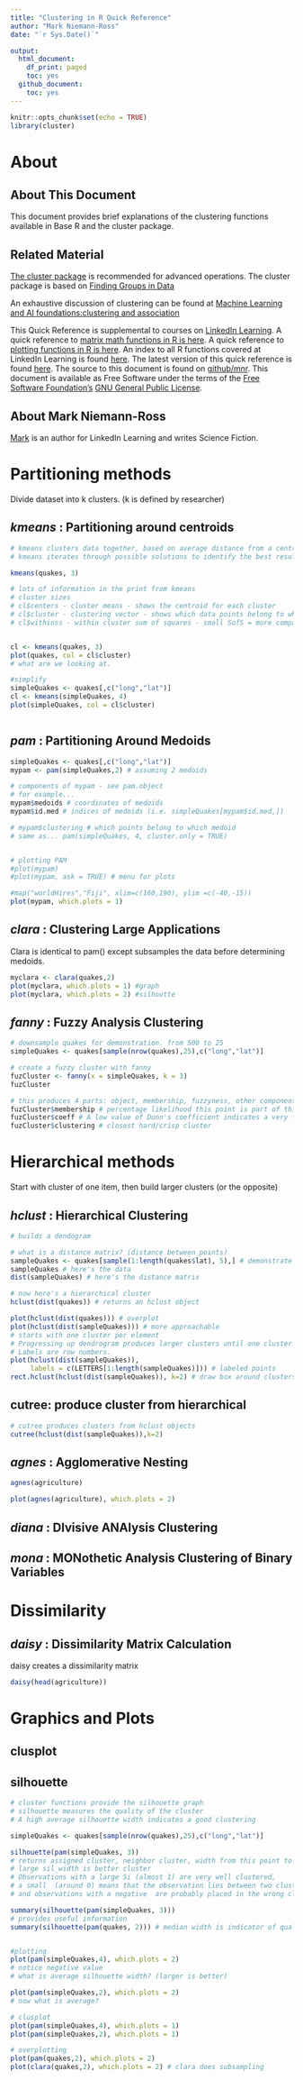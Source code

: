 ```yaml
---
title: "Clustering in R Quick Reference"
author: "Mark Niemann-Ross"
date: "`r Sys.Date()`"

output:
  html_document:
    df_print: paged
    toc: yes
  github_document:
    toc: yes
---
```


```r
knitr::opts_chunk$set(echo = TRUE)
library(cluster)

```


# About
## About This Document

This document provides brief explanations of the clustering functions available in Base R and the cluster package. 

## Related Material
[The cluster package](https://cran.r-project.org/web/packages/cluster/index.html) is recommended for advanced operations. The cluster package is based on [Finding Groups in Data](https://onlinelibrary.wiley.com/doi/book/10.1002/9780470316801) 

An exhaustive discussion of clustering can be found at [Machine Learning and AI foundations:clustering and association](https://linkedin-learning.pxf.io/lilclustering)

This Quick Reference is supplemental to courses on [LinkedIn Learning](https://www.linkedin.com/learning/r-for-data-science-lunchbreak-lessons/). A quick reference to [matrix math functions in R is here](http://niemannross.com/link/rmatrixqref). A quick reference to [plotting functions in R is here](http://niemannross.com/link/rplotqref). An index to all R functions covered at LinkedIn Learning is found [here](http://niemannross.com/link/rindex). The latest version of this quick reference is found [here](http://niemannross.com/link/rclusterqref). The source to this document is found on [github/mnr](https://github.com/mnr/R-for-Data-Science-Lunchbreak-Lessons). This document is available as Free Software under the terms of the [Free Software Foundation’s](http://www.gnu.org/) [GNU General Public License](https://www.r-project.org/COPYING).

## About Mark Niemann-Ross
[Mark](https://niemannross.com/) is an author for LinkedIn Learning and writes Science Fiction.

# Partitioning methods
Divide dataset into k clusters. (k is defined by researcher)

## *kmeans* : Partitioning around centroids

```r

# kmeans clusters data together, based on average distance from a centroid
# kmeans iterates through possible solutions to identify the best result

kmeans(quakes, 3)

# lots of information in the print from kmeans
# cluster sizes
# cl$centers - cluster means - shows the centroid for each cluster
# cl$cluster - clustering vector - shows which data points belong to which cluster
# cl$withinss - within cluster sum of squares - small SofS = more compact cluster


cl <- kmeans(quakes, 3)
plot(quakes, col = cl$cluster)
# what are we looking at.

#simplify
simpleQuakes <- quakes[,c("long","lat")]
cl <- kmeans(simpleQuakes, 4)
plot(simpleQuakes, col = cl$cluster)



```


## *pam* : Partitioning Around Medoids

```r
simpleQuakes <- quakes[,c("long","lat")]
mypam <- pam(simpleQuakes,2) # assuming 2 medoids

# components of mypam - see pam.object
# for example...
mypam$medoids # coordinates of medoids
mypam$id.med # indices of medoids (i.e. simpleQuakes[mypam$id.med,])

# mypam$clustering # which points belong to which medoid
# same as... pam(simpleQuakes, 4, cluster.only = TRUE)


# plotting PAM
#plot(mypam)
#plot(mypam, ask = TRUE) # menu for plots

#map("worldHires","Fiji", xlim=c(160,190), ylim =c(-40,-15))
plot(mypam, which.plots = 1)

```

## *clara* : Clustering Large Applications
Clara is identical to pam() except subsamples the data before determining medoids.

```r
myclara <- clara(quakes,2)
plot(myclara, which.plots = 1) #graph
plot(myclara, which.plots = 2) #silhoutte

```


## *fanny* : Fuzzy Analysis Clustering
```r
# downsample quakes for demonstration. from 500 to 25
simpleQuakes <- quakes[sample(nrow(quakes),25),c("long","lat")]

# create a fuzzy cluster with fanny
fuzCluster <- fanny(x = simpleQuakes, k = 3) 
fuzCluster

# this produces 4 parts: object, membership, fuzzyness, other components of object
fuzCluster$membership # percentage likelihood this point is part of this cluster. 
fuzCluster$coeff # A low value of Dunn's coefficient indicates a very fuzzy clustering, whereas a value close to 1 indicates a near-crisp clustering
fuzCluster$clustering # closest hard/crisp cluster

```


# Hierarchical methods
Start with cluster of one item, then build larger clusters (or the opposite)


## *hclust* : Hierarchical Clustering

```r
# builds a dendogram

# what is a distance matrix? (distance between points)
sampleQuakes <- quakes[sample(1:length(quakes$lat), 5),] # demonstrate a small set
sampleQuakes # here's the data
dist(sampleQuakes) # here's the distance matrix

# now here's a hierarchical cluster
hclust(dist(quakes)) # returns an hclust object

plot(hclust(dist(quakes))) # overplot
plot(hclust(dist(sampleQuakes))) # more approachable
# starts with one cluster per element
# Progressing up dendrogram produces larger clusters until one cluster at top
# Labels are row numbers. 
plot(hclust(dist(sampleQuakes)),
     labels = c(LETTERS[1:length(sampleQuakes)])) # labeled points
rect.hclust(hclust(dist(sampleQuakes)), k=2) # draw box around clusters

```

## cutree: produce cluster from hierarchical
```r
# cutree produces clusters from hclust objects
cutree(hclust(dist(sampleQuakes)),k=2)

```


## *agnes* : Agglomerative Nesting

```r
agnes(agriculture)
```


```r
plot(agnes(agriculture), which.plots = 2)
```

## *diana* : DIvisive ANAlysis Clustering
## *mona* : MONothetic Analysis Clustering of Binary Variables


# Dissimilarity

## *daisy* : Dissimilarity Matrix Calculation

daisy creates a dissimilarity matrix
```r
daisy(head(agriculture))
```

# Graphics and Plots

## clusplot

## silhouette
```r
# cluster functions provide the silhouette graph
# silhouette measures the quality of the cluster
# A high average silhouette width indicates a good clustering

simpleQuakes <- quakes[sample(nrow(quakes),25),c("long","lat")]

silhouette(pam(simpleQuakes, 3))
# returns assigned cluster, neighbor cluster, width from this point to neighboring cluster
# large sil_width is better cluster
# Observations with a large Si (almost 1) are very well clustered, 
# a small  (around 0) means that the observation lies between two clusters, 
# and observations with a negative  are probably placed in the wrong cluster.

summary(silhouette(pam(simpleQuakes, 3)))
# provides useful information
summary(silhouette(pam(quakes, 2))) # median width is indicator of quality related to k


#plotting
plot(pam(simpleQuakes,4), which.plots = 2) 
# notice negative value
# what is average silhouette width? (larger is better)

plot(pam(simpleQuakes,2), which.plots = 2) 
# now what is average?

# clusplot
plot(pam(simpleQuakes,4), which.plots = 1) 
plot(pam(simpleQuakes,2), which.plots = 1) 

# overplotting
plot(pam(quakes,2), which.plots = 2)
plot(clara(quakes,2), which.plots = 2) # clara does subsampling

```




